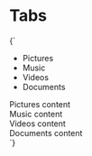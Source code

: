 
<Meta title="Tabs" />

# Tabs

<Preview>
  <Story name="Tab" height="200px" parameters={{
  design: config({
    type: 'figma',
    url: 'https://www.figma.com/file/l4Mt3dn3Ndtrvrb4aLcwXI/Design-Library?node-id=933%3A1'
  })
}}>{`
    <div>
      <div class="tabs">
        <ul>
          <li><a>Pictures</a></li>
          <li class="is-active"><a>Music</a></li>
          <li><a>Videos</a></li>
          <li><a>Documents</a></li>
        </ul>
      </div>
      <div class="tabs-content">
        <div class="tabs-panel"> Pictures content</div>
        <div class="tabs-panel is-active"> Music content</div>
        <div class="tabs-panel"> Videos content</div>
        <div class="tabs-panel"> Documents content</div>
      </div>
    </div>
  `}</Story>
</Preview>

